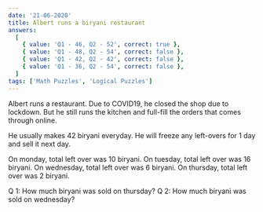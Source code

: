 ```yaml
---
date: '21-06-2020'
title: Albert runs a biryani restaurant
answers:
  [
    { value: 'Q1 - 46, Q2 - 52', correct: true },
    { value: 'Q1 - 48, Q2 - 54', correct: false },
    { value: 'Q1 - 42, Q2 - 42', correct: false },
    { value: 'Q1 - 36, Q2 - 54', correct: false },
  ]
tags: ['Math Puzzles', 'Logical Puzzles']
---
```


Albert runs a restaurant. Due to COVID19, he closed the shop due to lockdown. But he still runs the kitchen and full-fill the orders that comes through online.

He usually makes 42 biryani everyday. He will freeze any left-overs for 1 day and sell it next day.

On monday, total left over was 10 biryani.
On tuesday, total left over was 16 biryani.
On wednesday, total left over was 6 biryani.
On thursday, total left over was 2 biryani.

Q 1: How much biryani was sold on thursday?
Q 2: How much biryani was sold on wednesday?

